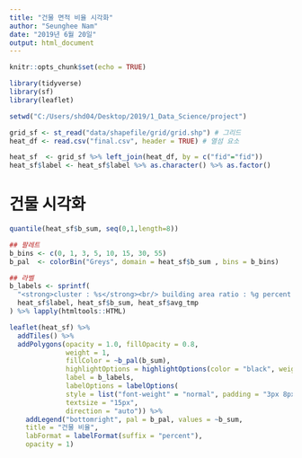 ---
title: "건물 면적 비율 시각화"
author: "Seunghee Nam"
date: "2019년 6월 20일"
output: html_document
---

```{r setup, include=FALSE}
knitr::opts_chunk$set(echo = TRUE)
```

```{r lib, message=FALSE}

library(tidyverse)
library(sf)
library(leaflet)

```

```{r setwd, echo=FALSE}

setwd("C:/Users/shd04/Desktop/2019/1_Data_Science/project")

```

```{r files}

grid_sf <- st_read("data/shapefile/grid/grid.shp") # 그리드
heat_df <- read.csv("final.csv", header = TRUE) # 열섬 요소

heat_sf  <- grid_sf %>% left_join(heat_df, by = c("fid"="fid"))
heat_sf$label <- heat_sf$label %>% as.character() %>% as.factor()

```

# 건물 시각화

```{r building}

quantile(heat_sf$b_sum, seq(0,1,length=8))

## 팔레트
b_bins <- c(0, 1, 3, 5, 10, 15, 30, 55)
b_pal  <- colorBin("Greys", domain = heat_sf$b_sum , bins = b_bins)

## 라벨
b_labels <- sprintf(
  "<strong>cluster : %s</strong><br/> building area ratio : %g percent <br/> average temperature : %g\u00B0C",
  heat_sf$label, heat_sf$b_sum, heat_sf$avg_tmp 
) %>% lapply(htmltools::HTML)

leaflet(heat_sf) %>%
  addTiles() %>% 
  addPolygons(opacity = 1.0, fillOpacity = 0.8,
              weight = 1,
              fillColor = ~b_pal(b_sum),
              highlightOptions = highlightOptions(color = "black", weight = 3,  bringToFront = TRUE),
              label = b_labels,
              labelOptions = labelOptions(
              style = list("font-weight" = "normal", padding = "3px 8px"),
              textsize = "15px",
              direction = "auto")) %>% 
    addLegend("bottomright", pal = b_pal, values = ~b_sum,
    title = "건물 비율",
    labFormat = labelFormat(suffix = "percent"),
    opacity = 1)

```